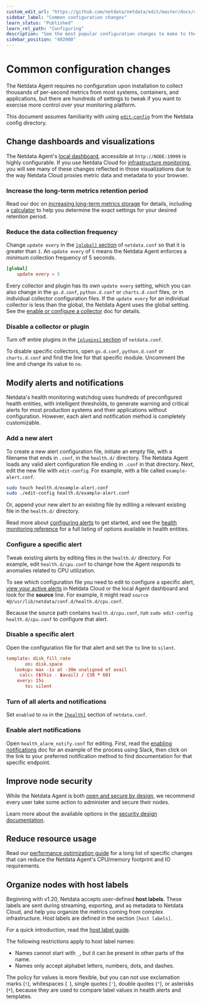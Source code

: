 ```yaml
---
custom_edit_url: "https://github.com/netdata/netdata/edit/master/docs/configure/common-changes.md"
sidebar_label: "Common configuration changes"
learn_status: "Published"
learn_rel_path: "Configuring"
description: "See the most popular configuration changes to make to the Netdata Agent, including longer metrics retention, reduce sampling, and more."
sidebar_position: "402000"
---
```



# Common configuration changes

The Netdata Agent requires no configuration upon installation to collect thousands of per-second metrics from most
systems, containers, and applications, but there are hundreds of settings to tweak if you want to exercise more control
over your monitoring platform.

This document assumes familiarity with
using [`edit-config`](/docs/configuring/configuration) from the Netdata config
directory.

## Change dashboards and visualizations

The Netdata Agent's [local dashboard](/docs/visualizations/accessing-netdata-dashboards), accessible
at `http://NODE:19999` is highly configurable. If
you use Netdata Cloud
for [infrastructure monitoring](/docs/architecture/the-role-of-netdata-cloud), you
will see many of these
changes reflected in those visualizations due to the way Netdata Cloud proxies metric data and metadata to your browser.

### Increase the long-term metrics retention period

Read our doc
on [increasing long-term metrics storage](/docs/configuring/optimizing-metrics-database/change-how-long-netdata-stores-metrics)
for details, including a
[calculator](/docs/configuring/optimizing-metrics-database/change-how-long-netdata-stores-metrics#calculate-the-system-resources-ram-disk-space-needed-to-store-metrics)
to help you determine the exact settings for your desired retention period.

### Reduce the data collection frequency

Change `update every` in
the [`[global]` section](/docs/configuring/daemon-configuration#global-section-options)
of `netdata.conf` so
that it is greater than `1`. An `update every` of `5` means the Netdata Agent enforces a _minimum_ collection frequency
of 5 seconds.

```conf
[global]
    update every = 5
```

Every collector and plugin has its own `update every` setting, which you can also change in the `go.d.conf`,
`python.d.conf` or `charts.d.conf` files, or in individual collector configuration files. If the `update
every` for an individual collector is less than the global, the Netdata Agent uses the global setting. See
the [enable or configure a collector](/docs/data-collection/collectors-configuration#enable-and-disable-a-specific-collection-module)
doc for details.

### Disable a collector or plugin

Turn off entire plugins in
the [`[plugins]` section](/docs/configuring/daemon-configuration#plugins-section-options)
of
`netdata.conf`.

To disable specific collectors, open `go.d.conf`, `python.d.conf` or `charts.d.conf` and find the line
for that specific module. Uncomment the line and change its value to `no`.

## Modify alerts and notifications

Netdata's health monitoring watchdog uses hundreds of preconfigured health entities, with intelligent thresholds, to
generate warning and critical alerts for most production systems and their applications without configuration. However,
each alert and notification method is completely customizable.

### Add a new alert

To create a new alert configuration file, initiate an empty file, with a filename that ends in `.conf`, in the
`health.d/` directory. The Netdata Agent loads any valid alert configuration file ending in `.conf` in that directory.
Next, edit the new file with `edit-config`. For example, with a file called `example-alert.conf`.

```bash
sudo touch health.d/example-alert.conf
sudo ./edit-config health.d/example-alert.conf
```

Or, append your new alert to an existing file by editing a relevant existing file in the `health.d/` directory.

Read more about [configuring alerts](/docs/alerting/health-configuration-reference) to
get started, and see
the [health monitoring reference](/docs/alerting/health-configuration-reference) for a full listing
of options available in health entities.

### Configure a specific alert

Tweak existing alerts by editing files in the `health.d/` directory. For example, edit `health.d/cpu.conf` to change how
the Agent responds to anomalies related to CPU utilization.

To see which configuration file you need to edit to configure a specific
alert, [view your active alerts](https://github.com/netdata/netdata/blob/master/docs/monitor/view-active-alerts.md) in
Netdata Cloud or the local Agent dashboard and look for the **source** line. For example, it might
read `source  4@/usr/lib/netdata/conf.d/health.d/cpu.conf`.

Because the source path contains `health.d/cpu.conf`, run `sudo edit-config health.d/cpu.conf` to configure that alert.

### Disable a specific alert

Open the configuration file for that alert and set the `to` line to `silent`.

```conf
template: disk_fill_rate
       on: disk.space
   lookup: max -1s at -30m unaligned of avail
     calc: ($this - $avail) / (30 * 60)
    every: 15s
       to: silent
```

### Turn of all alerts and notifications

Set `enabled` to `no` in
the [`[health]`](/docs/configuring/daemon-configuration#health-section-options)
section of `netdata.conf`.

### Enable alert notifications

Open `health_alarm_notify.conf` for editing. First, read the [enabling
notifications](/docs/alerting/notifications#netdata-agent) doc
for an example of the process using Slack, then
click on the link to your preferred notification method to find documentation for that specific endpoint.

## Improve node security

While the Netdata Agent is both [open and secure by design](https://www.netdata.cloud/blog/netdata-agent-dashboard/), we
recommend every user take some action to administer and secure their nodes.

Learn more about the available options in the [security design documentation](/docs/architecture/security-and-privacy-design).

## Reduce resource usage

Read
our [performance optimization guide](/docs/configuring/how-to-optimize-the-netdata-agent-s-performance)
for a long list of specific changes
that can reduce the Netdata Agent's CPU/memory footprint and IO requirements.

## Organize nodes with host labels

Beginning with v1.20, Netdata accepts user-defined **host labels**. These labels are sent during streaming, exporting,
and as metadata to Netdata Cloud, and help you organize the metrics coming from complex infrastructure. Host labels are
defined in the section `[host labels]`.

For a quick introduction, read
the [host label guide](/docs/configuring/organize-systems-metrics-and-alerts).

The following restrictions apply to host label names:

- Names cannot start with `_`, but it can be present in other parts of the name.
- Names only accept alphabet letters, numbers, dots, and dashes.

The policy for values is more flexible, but you can not use exclamation marks (`!`), whitespaces (` `), single quotes
(`'`), double quotes (`"`), or asterisks (`*`), because they are used to compare label values in health alerts and
templates.
